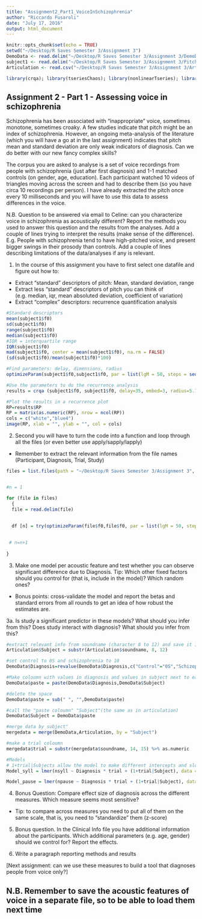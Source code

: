```yaml
---
title: "Assignment2_Part1_VoiceInSchizophrenia"
author: "Riccardo Fusaroli"
date: "July 17, 2016"
output: html_document
---
```


```r

knitr::opts_chunk$set(echo = TRUE)
setwd("~/Desktop/R Saves Semester 3/Assignment 3")
DemoData <- read.delim("~/Desktop/R Saves Semester 3/Assignment 3/DemoData.txt")
subject1 <- read.delim("~/Desktop/R Saves Semester 3/Assignment 3/Pitch/Study1D0S101T2_f0.txt")
Articulation <- read.csv("~/Desktop/R Saves Semester 3/Assignment 3/Articulation.txt")

library(crqa); library(tseriesChaos); library(nonlinearTseries); library(SparseM); library(lme4); library(plyr); library(MuMIn)
```

## Assignment 2 - Part 1 - Assessing voice in schizophrenia

Schizophrenia has been associated with "inappropriate" voice, sometimes monotone, sometimes croaky. A few studies indicate that pitch might be an index of schizophrenia. However, an ongoing meta-analysis of the literature (which you will have a go at in the last assignment) indicates that pitch mean and standard deviation are only weak indicators of diagnosis. Can we do better with our new fancy complex skills?

The corpus you are asked to analyse is a set of voice recordings from people with schizophrenia (just after first diagnosis) and 1-1 matched controls (on gender, age, education). Each participant watched 10 videos of triangles moving across the screen and had to describe them (so you have circa 10 recordings per person). I have already extracted the pitch once every 10 milliseconds and you will have to use this data to assess differences in the voice.

N.B. Question to be answered via email to Celine: can you characterize voice in schizophrenia as acoustically different? Report the methods you used to answer this question and the results from the analyses. Add a couple of lines trying to interpret the results (make sense of the difference). E.g. People with schizophrenia tend to have high-pitched voice, and present bigger swings in their prosody than controls. Add a couple of lines describing limitations of the data/analyses if any is relevant.

1. In the course of this assignment you have to first select one datafile and figure out how to:

- Extract "standard" descriptors of pitch: Mean, standard deviation, range
- Extract less "standard" descriptors of pitch you can think of (e.g. median, iqr, mean absoluted deviation, coefficient of variation)
- Extract "complex" descriptors: recurrence quantification analysis

```r
#Standard descriptors
mean(subject1$f0)
sd(subject1$f0)
range(subject1$f0)
median(subject1$f0)
#IQR = interquartile range
IQR(subject1$f0)
mad(subject1$f0, center = mean(subject1$f0), na.rm = FALSE)
(sd(subject1$f0)/mean(subject1$f0)*100)

#Find parameters: delay, dimensions, radius
optimizeParam(subject1$f0,subject1$f0, par = list(lgM = 50, steps = seq(1,6,1),radiusspan = 100, radiussample = 40, normalize = 0, rescale = 0, mindiagline = 2, minvertline = 2, tw = 0, whiteline = FALSE, recpt = FALSE, fnnpercent = 10, typeami = "mindip"), min.rec = 3.5, max.rec = 4.5)

#Use the parameters to do the recurrence analysis
results = crqa (subject1$f0, subject1$f0, delay=35, embed=3, radius=5.717789,normalize=0,rescale=0,mindiagline = 2,minvertline = 2)

#Plot the results in a recurrence plot
RP=results$RP
RP = matrix(as.numeric(RP), nrow = ncol(RP)) 
cols = c("white","blue4")
image(RP, xlab = "", ylab = "", col = cols)


```

2. Second you will have to turn the code into a function and loop through all the files (or even better use apply/sapply/lapply)
- Remember to extract the relevant information from the file names (Participant, Diagnosis, Trial, Study)

```r
files = list.files(path = "~/Desktop/R Saves Semester 3/Assignment 3", pattern = "^Study2", recursive = TRUE)


#n = 1

for (file in files)
  {
  file = read.delim(file)
  
  
  df [n] = try(optimizeParam(file$f0,file$f0, par = list(lgM = 50, steps = seq(1,6,1),radiusspan = 100, radiussample = 40, normalize = 0, rescale = 0, mindiagline = 2, minvertline = 2, tw = 0, whiteline = FALSE, recpt = FALSE, fnnpercent = 10, typeami = "mindip"), min.rec = 3.5, max.rec = 4.5))

  
 # n=n+1
  
}
```

3. Make one model per acoustic feature and test whether you can observe significant difference due to Diagnosis. Tip: Which other fixed factors should you control for (that is, include in the model)? Which random ones?
- Bonus points: cross-validate the model and report the betas and standard errors from all rounds to get an idea of how robust the estimates are. 

3a. Is study a significant predictor in these models? What should you infer from this? Does study interact with diagnosis? What should you infer from this?

```r
#extract relevant info from soundname (character 8 to 12) and save it in a new variable called subject
Articulation$Subject = substr(Articulation$soundname, 8, 12)

#set control to 0S and schizophrenia to 10
DemoData$Diagnosis=revalue(DemoData$Diagnosis,c("Control"="0S","Schizophrenia"="1S"))

#Make coloumn with values in diagnosis and values in subject next to each other
DemoData$paste = paste(DemoData$Diagnosis,DemoData$Subject)

#delete the space 
DemoData$paste = sub(" ", "",DemoData$paste)

#call the "paste coloumn" "Subject"(the same as in articulation)
DemoData$Subject = DemoData$paste

#merge data by subject"
mergedata = merge(DemoData,Articulation, by = "Subject")

#make a trial coloumn
mergedata$trial = substr(mergedata$soundname, 14, 15) %>% as.numeric

#Models 
# 1+trial|Subjects allow the model to make different intercepts and slopes over time for each subject
Model_syll = lmer(nsyll ~ Diagnosis * trial + (1+trial|Subject), data = mergedata)

Model_pause = lmer(npause ~ Diagnosis * trial + (1+trial|Subject), data = mergedata)


```

4. Bonus Question: Compare effect size of diagnosis across the different measures. Which measure seems most sensitive?
- Tip: to compare across measures you need to put all of them on the same scale, that is, you need to "standardize" them (z-score)

5. Bonus question. In the Clinical Info file you have additional information about the participants. Which additional parameters (e.g. age, gender) should we control for? Report the effects.

6. Write a paragraph reporting methods and results

[Next assignment: can we use these measures to build a tool that diagnoses people from voice only?]

## N.B. Remember to save the acoustic features of voice in a separate file, so to be able to load them next time